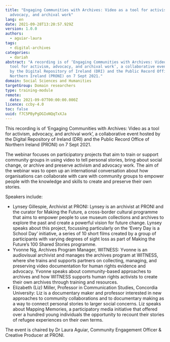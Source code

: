 ```yaml
---
title: "Engaging Communities with Archives: Video as a tool for activism,
  advocacy, and archival work"
lang: en
date: 2021-09-28T13:20:57.929Z
version: 1.0.0
authors:
  - aguiar-laura
tags:
  - digital-archives
categories:
  - dariah
abstract: "A recording is of ‘Engaging Communities with Archives: Video as a
  tool for activism, advocacy, and archival work’, a collaborative event hosted
  by the Digital Repository of Ireland (DRI) and the Public Record Office of
  Northern Ireland (PRONI) on 7 Sept 2021."
domain: Social Sciences and Humanities
targetGroup: Domain researchers
type: training-module
remote:
  date: 2021-09-07T00:00:00.000Z
licence: ccby-4.0
toc: false
uuid: f7C5PByPgDGIoNQqTxXJa
---
```

This recording is of ‘Engaging Communities with Archives: Video as a tool for activism, advocacy, and archival work’, a collaborative event hosted by the Digital Repository of Ireland (DRI) and the Public Record Office of Northern Ireland (PRONI) on 7 Sept 2021.

The webinar focuses on participatory projects that aim to train or support community groups in using video to tell personal stories, bring about social change, or archive and preserve activism and advocacy work. The aim of the webinar was to open up an international conversation about how organisations can collaborate with care with community groups to empower people with the knowledge and skills to create and preserve their own stories.

Speakers include:

- Lynsey Gillespie, Archivist at PRONI: Lynsey is an archivist at PRONI and the curator for Making the Future, a cross-border cultural programme that aims to empower people to use museum collections and archives to explore the past and create a powerful vision for future change. Lynsey speaks about this project, focussing particularly on the ‘Every Day is a School Day’ initiative, a series of 10 short films created by a group of participants with varying degrees of sight loss as part of Making the Future’s 100 Shared Stories programme.
- Yvonne Ng, Archives Program Manager, WITNESS: Yvonne is an audiovisual archivist and manages the archives program at WITNESS, where she trains and supports partners on collecting, managing, and preserving video documentation for human rights evidence and advocacy. Yvonne speaks about community-based approaches to archives and how WITNESS supports human rights activists to create their own archives through training and resources.
- Elizabeth (Liz) Miller, Professor in Communication Studies, Concordia University: Liz is a documentary maker and professor interested in new approaches to community collaborations and to documentary making as a way to connect personal stories to larger social concerns. Liz speaks about Mapping Memories, a participatory media initiative that offered over a hundred young individuals the opportunity to recount their stories of refugee experiences on their own terms.

The event is chaired by Dr Laura Aguiar, Community Engagement Officer & Creative Producer at PRONI.

<ExternalResource title="Interested in learning more?" subtitle="Check out Engaging Communities with Archives: Video as a tool for activism, advocacy, and archival work" url="https://repository.dri.ie/catalog/4168n731n" />